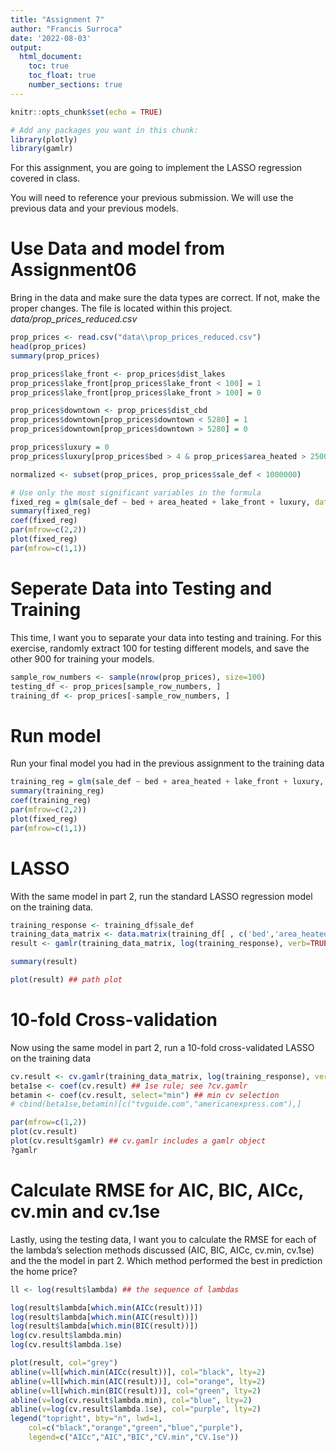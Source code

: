 ```yaml
---
title: "Assignment 7"
author: "Francis Surroca"
date: '2022-08-03'
output: 
  html_document:
    toc: true
    toc_float: true
    number_sections: true
---
```


```r
knitr::opts_chunk$set(echo = TRUE)
```

```r
# Add any packages you want in this chunk:
library(plotly)
library(gamlr)

```

For this assignment, you are going to implement the LASSO regression covered in class.

You will need to reference your previous submission. We will use the previous data and your previous models.

# Use Data and model from Assignment06

Bring in the data and make sure the data types are correct. If not, make the proper changes. The file is located within this project. *data/prop_prices_reduced.csv*

```r
prop_prices <- read.csv("data\\prop_prices_reduced.csv")
head(prop_prices)
summary(prop_prices)

prop_prices$lake_front <- prop_prices$dist_lakes
prop_prices$lake_front[prop_prices$lake_front < 100] = 1
prop_prices$lake_front[prop_prices$lake_front > 100] = 0

prop_prices$downtown <- prop_prices$dist_cbd
prop_prices$downtown[prop_prices$downtown < 5280] = 1
prop_prices$downtown[prop_prices$downtown > 5280] = 0

prop_prices$luxury = 0
prop_prices$luxury[prop_prices$bed > 4 & prop_prices$area_heated > 2500 & prop_prices$pool == 1] = 1

normalized <- subset(prop_prices, prop_prices$sale_def < 1000000)

# Use only the most significant variables in the formula
fixed_reg = glm(sale_def ~ bed + area_heated + lake_front + luxury, data=normalized)
summary(fixed_reg) 
coef(fixed_reg) 
par(mfrow=c(2,2))
plot(fixed_reg)
par(mfrow=c(1,1))

```
# Seperate Data into Testing and Training

This time, I want you to separate your data into testing and training. For this exercise, randomly extract 100 for testing different models, and save the other 900 for training your models.

```r
sample_row_numbers <- sample(nrow(prop_prices), size=100)
testing_df <- prop_prices[sample_row_numbers, ]
training_df <- prop_prices[-sample_row_numbers, ]

```

# Run model

Run your final model you had in the previous assignment to the training data

```r
training_reg = glm(sale_def ~ bed + area_heated + lake_front + luxury, data=training_df)
summary(training_reg) 
coef(training_reg) 
par(mfrow=c(2,2))
plot(fixed_reg)
par(mfrow=c(1,1))

```

# LASSO

With the same model in part 2, run the standard LASSO regression model on the training data.

```r
training_response <- training_df$sale_def
training_data_matrix <- data.matrix(training_df[ , c('bed','area_heated','lake_front','luxury')])
result <- gamlr(training_data_matrix, log(training_response), verb=TRUE)

summary(result)

plot(result) ## path plot
```

# 10-fold Cross-validation

Now using the same model in part 2, run a 10-fold cross-validated LASSO on the training data

```r
cv.result <- cv.gamlr(training_data_matrix, log(training_response), verb=TRUE,nfold =10)
beta1se <- coef(cv.result) ## 1se rule; see ?cv.gamlr
betamin <- coef(cv.result, select="min") ## min cv selection
# cbind(beta1se,betamin)[c("tvguide.com","americanexpress.com"),]

par(mfrow=c(1,2))
plot(cv.result)
plot(cv.result$gamlr) ## cv.gamlr includes a gamlr object
?gamlr


```

# Calculate RMSE for AIC, BIC, AICc, cv.min and cv.1se

Lastly, using the testing data, I want you to calculate the RMSE for each of the lambda's selection methods discussed (AIC, BIC, AICc, cv.min, cv.1se) and the the model in part 2. Which method performed the best in prediction the home price?

```r
ll <- log(result$lambda) ## the sequence of lambdas

log(result$lambda[which.min(AICc(result))])
log(result$lambda[which.min(AIC(result))])
log(result$lambda[which.min(BIC(result))])
log(cv.result$lambda.min)
log(cv.result$lambda.1se)

plot(result, col="grey")
abline(v=ll[which.min(AICc(result))], col="black", lty=2)
abline(v=ll[which.min(AIC(result))], col="orange", lty=2)
abline(v=ll[which.min(BIC(result))], col="green", lty=2)
abline(v=log(cv.result$lambda.min), col="blue", lty=2)
abline(v=log(cv.result$lambda.1se), col="purple", lty=2)
legend("topright", bty="n", lwd=1, 
	col=c("black","orange","green","blue","purple"),
	legend=c("AICc","AIC","BIC","CV.min","CV.1se"))
```
